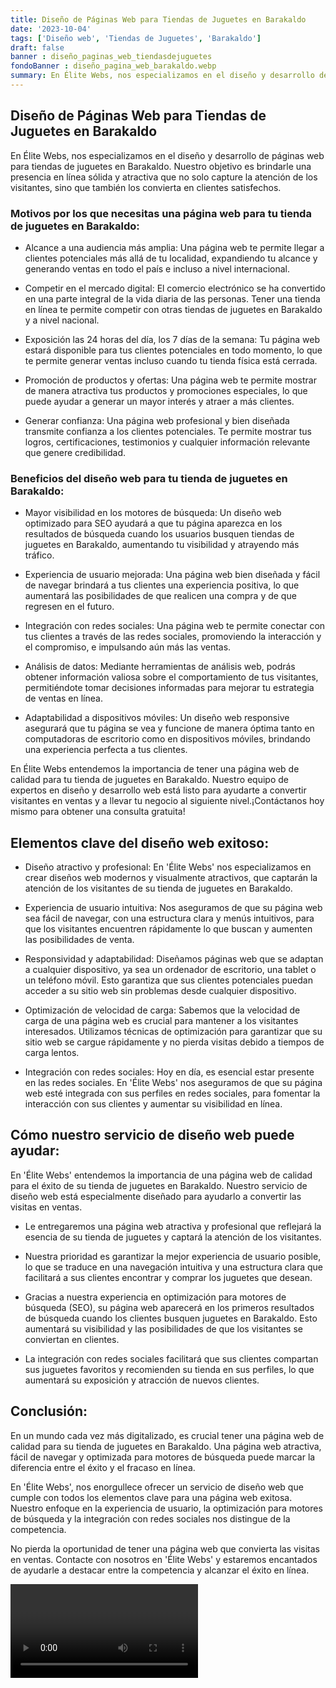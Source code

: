 ```yaml
---
title: Diseño de Páginas Web para Tiendas de Juguetes en Barakaldo
date: '2023-10-04'
tags: ['Diseño web', 'Tiendas de Juguetes', 'Barakaldo']
draft: false
banner : diseño_paginas_web_tiendasdejuguetes
fondoBanner : diseño_pagina_web_barakaldo.webp
summary: En Élite Webs, nos especializamos en el diseño y desarrollo de páginas web para tiendas de juguetes en Barakaldo. Nuestro objetivo es brindarle una presencia en línea sólida y atractiva que no solo capture la atención de los visitantes, sino que también los convierta en clientes satisfechos.
---
```


## Diseño de Páginas Web para Tiendas de Juguetes en Barakaldo

En Élite Webs, nos especializamos en el diseño y desarrollo de páginas web para tiendas de juguetes en Barakaldo. Nuestro objetivo es brindarle una presencia en línea sólida y atractiva que no solo capture la atención de los visitantes, sino que también los convierta en clientes satisfechos.

### Motivos por los que necesitas una página web para tu tienda de juguetes en Barakaldo:

- Alcance a una audiencia más amplia: Una página web te permite llegar a clientes potenciales más allá de tu localidad, expandiendo tu alcance y generando ventas en todo el país e incluso a nivel internacional.

- Competir en el mercado digital: El comercio electrónico se ha convertido en una parte integral de la vida diaria de las personas. Tener una tienda en línea te permite competir con otras tiendas de juguetes en Barakaldo y a nivel nacional.

- Exposición las 24 horas del día, los 7 días de la semana: Tu página web estará disponible para tus clientes potenciales en todo momento, lo que te permite generar ventas incluso cuando tu tienda física está cerrada.

- Promoción de productos y ofertas: Una página web te permite mostrar de manera atractiva tus productos y promociones especiales, lo que puede ayudar a generar un mayor interés y atraer a más clientes.

- Generar confianza: Una página web profesional y bien diseñada transmite confianza a los clientes potenciales. Te permite mostrar tus logros, certificaciones, testimonios y cualquier información relevante que genere credibilidad.

### Beneficios del diseño web para tu tienda de juguetes en Barakaldo:

- Mayor visibilidad en los motores de búsqueda: Un diseño web optimizado para SEO ayudará a que tu página aparezca en los resultados de búsqueda cuando los usuarios busquen tiendas de juguetes en Barakaldo, aumentando tu visibilidad y atrayendo más tráfico.

- Experiencia de usuario mejorada: Una página web bien diseñada y fácil de navegar brindará a tus clientes una experiencia positiva, lo que aumentará las posibilidades de que realicen una compra y de que regresen en el futuro.

- Integración con redes sociales: Una página web te permite conectar con tus clientes a través de las redes sociales, promoviendo la interacción y el compromiso, e impulsando aún más las ventas.

- Análisis de datos: Mediante herramientas de análisis web, podrás obtener información valiosa sobre el comportamiento de tus visitantes, permitiéndote tomar decisiones informadas para mejorar tu estrategia de ventas en línea.

- Adaptabilidad a dispositivos móviles: Un diseño web responsive asegurará que tu página se vea y funcione de manera óptima tanto en computadoras de escritorio como en dispositivos móviles, brindando una experiencia perfecta a tus clientes.

En Élite Webs entendemos la importancia de tener una página web de calidad para tu tienda de juguetes en Barakaldo. Nuestro equipo de expertos en diseño y desarrollo web está listo para ayudarte a convertir visitantes en ventas y a llevar tu negocio al siguiente nivel.¡Contáctanos hoy mismo para obtener una consulta gratuita!

<GifSeo />

<Cta />

## Elementos clave del diseño web exitoso:

- Diseño atractivo y profesional: En 'Élite Webs' nos especializamos en crear diseños web modernos y visualmente atractivos, que captarán la atención de los visitantes de su tienda de juguetes en Barakaldo.

- Experiencia de usuario intuitiva: Nos aseguramos de que su página web sea fácil de navegar, con una estructura clara y menús intuitivos, para que los visitantes encuentren rápidamente lo que buscan y aumenten las posibilidades de venta.

- Responsividad y adaptabilidad: Diseñamos páginas web que se adaptan a cualquier dispositivo, ya sea un ordenador de escritorio, una tablet o un teléfono móvil. Esto garantiza que sus clientes potenciales puedan acceder a su sitio web sin problemas desde cualquier dispositivo.

- Optimización de velocidad de carga: Sabemos que la velocidad de carga de una página web es crucial para mantener a los visitantes interesados. Utilizamos técnicas de optimización para garantizar que su sitio web se cargue rápidamente y no pierda visitas debido a tiempos de carga lentos.

- Integración con redes sociales: Hoy en día, es esencial estar presente en las redes sociales. En 'Élite Webs' nos aseguramos de que su página web esté integrada con sus perfiles en redes sociales, para fomentar la interacción con sus clientes y aumentar su visibilidad en línea.

## Cómo nuestro servicio de diseño web puede ayudar:

En 'Élite Webs' entendemos la importancia de una página web de calidad para el éxito de su tienda de juguetes en Barakaldo. Nuestro servicio de diseño web está especialmente diseñado para ayudarlo a convertir las visitas en ventas.

- Le entregaremos una página web atractiva y profesional que reflejará la esencia de su tienda de juguetes y captará la atención de los visitantes.

- Nuestra prioridad es garantizar la mejor experiencia de usuario posible, lo que se traduce en una navegación intuitiva y una estructura clara que facilitará a sus clientes encontrar y comprar los juguetes que desean.

- Gracias a nuestra experiencia en optimización para motores de búsqueda (SEO), su página web aparecerá en los primeros resultados de búsqueda cuando los clientes busquen juguetes en Barakaldo. Esto aumentará su visibilidad y las posibilidades de que los visitantes se conviertan en clientes.

- La integración con redes sociales facilitará que sus clientes compartan sus juguetes favoritos y recomienden su tienda en sus perfiles, lo que aumentará su exposición y atracción de nuevos clientes.

## Conclusión:

En un mundo cada vez más digitalizado, es crucial tener una página web de calidad para su tienda de juguetes en Barakaldo. Una página web atractiva, fácil de navegar y optimizada para motores de búsqueda puede marcar la diferencia entre el éxito y el fracaso en línea.

En 'Élite Webs', nos enorgullece ofrecer un servicio de diseño web que cumple con todos los elementos clave para una página web exitosa. Nuestro enfoque en la experiencia de usuario, la optimización para motores de búsqueda y la integración con redes sociales nos distingue de la competencia.

No pierda la oportunidad de tener una página web que convierta las visitas en ventas. Contacte con nosotros en 'Élite Webs' y estaremos encantados de ayudarle a destacar entre la competencia y alcanzar el éxito en línea.

<Video />

<CtaBot job='Tiendas de Juguetes' city='Barakaldo'/>

<Gmaps query='Barakaldo+españa+maps' />